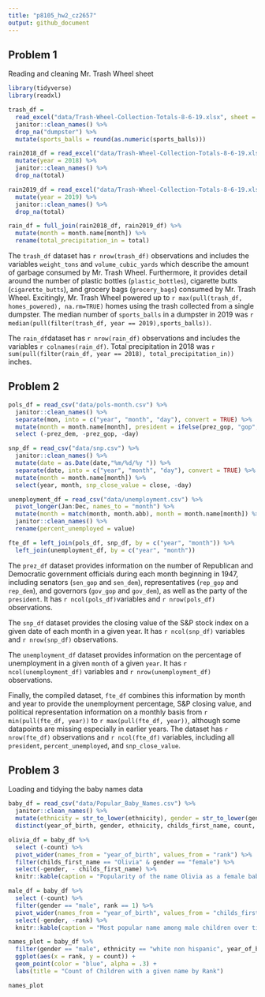 ```yaml
---
title: "p8105_hw2_cz2657"
output: github_document
---
```


## Problem 1

Reading and cleaning Mr. Trash Wheel sheet

```r
library(tidyverse)
library(readxl)
```


```r
trash_df = 
  read_excel("data/Trash-Wheel-Collection-Totals-8-6-19.xlsx", sheet = "Mr. Trash Wheel", range = "A2:N408", col_names = TRUE) %>% 
  janitor::clean_names() %>% 
  drop_na("dumpster") %>% 
  mutate(sports_balls = round(as.numeric(sports_balls)))

rain2018_df = read_excel("data/Trash-Wheel-Collection-Totals-8-6-19.xlsx", sheet = "2018 Precipitation", range = "A2:B14", col_names = TRUE) %>%
  mutate(year = 2018) %>% 
  janitor::clean_names() %>% 
  drop_na(total)

rain2019_df = read_excel("data/Trash-Wheel-Collection-Totals-8-6-19.xlsx", sheet = "2019 Precipitation", range = "A2:B14", col_names = TRUE) %>%
  mutate(year = 2019) %>% 
  janitor::clean_names() %>% 
  drop_na(total)

rain_df = full_join(rain2018_df, rain2019_df) %>% 
  mutate(month = month.name[month]) %>% 
  rename(total_precipitation_in = total)

```

The `trash_df` dataset has `r nrow(trash_df)` observations and includes the variables `weight_tons` and `volume_cubic_yards` which describe the amount of garbage consumed by Mr. Trash Wheel. Furthermore, it provides detail around the number of plastic bottles (`plastic_bottles`), cigarette butts (`cigarette_butts`), and grocery bags (`grocery_bags`) consumed by Mr. Trash Wheel. Excitingly, Mr. Trash Wheel powered up to `r max(pull(trash_df, homes_powered), na.rm=TRUE)` homes using the trash collected from a single dumpster. The median number of `sports_balls` in a dumpster in 2019 was `r median(pull(filter(trash_df, year == 2019),sports_balls))`. 

The `rain_df`dataset has `r nrow(rain_df)` observations and includes the variables `r colnames(rain_df)`. Total precipitation in 2018 was `r sum(pull(filter(rain_df, year == 2018), total_precipitation_in))` inches. 

## Problem 2 

```r
pols_df = read_csv("data/pols-month.csv") %>% 
  janitor::clean_names() %>% 
  separate(mon, into = c("year", "month", "day"), convert = TRUE) %>% 
  mutate(month = month.name[month], president = ifelse(prez_gop, "gop", "dem")) %>% 
  select (-prez_dem, -prez_gop, -day)

snp_df = read_csv("data/snp.csv") %>% 
  janitor::clean_names() %>% 
  mutate(date = as.Date(date,"%m/%d/%y ")) %>% 
  separate(date, into = c("year", "month", "day"), convert = TRUE) %>% 
  mutate(month = month.name[month]) %>% 
  select(year, month, snp_close_value = close, -day)

unemployment_df = read_csv("data/unemployment.csv") %>% 
  pivot_longer(Jan:Dec, names_to = "month") %>% 
  mutate(month = match(month, month.abb), month = month.name[month]) %>% 
  janitor::clean_names() %>% 
  rename(percent_unemployed = value)

fte_df = left_join(pols_df, snp_df, by = c("year", "month")) %>% 
  left_join(unemployment_df, by = c("year", "month"))

```

The `prez_df` dataset provides information on the number of Republican and Democratic government officials during each month beginning in 1947, including senators (`sen_gop` and `sen_dem`), representatives (`rep_gop` and `rep_dem`), and governors (`gov_gop` and `gov_dem`), as well as the party of the `president`. It has `r ncol(pols_df)`variables and `r nrow(pols_df)` observations. 

The `snp_df` dataset provides the closing value of the S&P stock index on a given date of each month in a given year. It has `r ncol(snp_df)` variables and `r nrow(snp_df)` observations. 

The `unemployment_df` dataset provides information on the percentage of unemployment in a given `month` of a given `year`. It has `r ncol(unemployment_df)` variables and `r nrow(unemployment_df)` observations.

Finally, the compiled dataset, `fte_df` combines this information by month and year to provide the unemployment percentage, S&P closing value, and political representation information on a monthly basis from ` r min(pull(fte_df, year))` to `r max(pull(fte_df, year))`, although some datapoints are missing especially in earlier years. The dataset has `r nrow(fte_df)` observations and `r ncol(fte_df)` variables, including  all `president`, `percent_unemployed`, and `snp_close_value`. 

## Problem 3

Loading and tidying the baby names data

```r
baby_df = read_csv("data/Popular_Baby_Names.csv") %>% 
  janitor::clean_names() %>% 
  mutate(ethnicity = str_to_lower(ethnicity), gender = str_to_lower(gender), ethnicity = recode (ethnicity, "asian and paci" = "asian and pacific islander", "black non hisp" = "black non hispanic", "white non hisp" = "white non hispanic")) %>% 
  distinct(year_of_birth, gender, ethnicity, childs_first_name, count, rank, .keep_all = TRUE) 

```


```r

olivia_df = baby_df %>% 
  select (-count) %>% 
  pivot_wider(names_from = "year_of_birth", values_from = "rank") %>% 
  filter(childs_first_name == "Olivia" & gender == "female") %>% 
  select(-gender, - childs_first_name) %>% 
  knitr::kable(caption = "Popularity of the name Olivia as a female baby name over time") 

male_df = baby_df %>% 
  select (-count) %>% 
  filter(gender == "male", rank == 1) %>% 
  pivot_wider(names_from = "year_of_birth", values_from = "childs_first_name") %>% 
  select(-gender, -rank) %>% 
  knitr::kable(caption = "Most popular name among male children over time") 

names_plot = baby_df %>% 
  filter(gender == "male", ethnicity == "white non hispanic", year_of_birth == 2016) %>% 
  ggplot(aes(x = rank, y = count)) +
  geom_point(color = "blue", alpha = .3) +
  labs(title = "Count of Children with a given name by Rank")

names_plot
```


